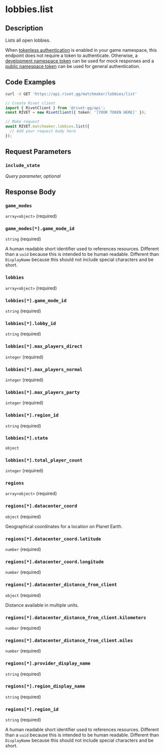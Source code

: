 
# lobbies.list

## Description

Lists all open lobbies.

When [tokenless authentication](/docs/general/concepts/tokenless-authentication/web) is enabled in
your game namespace, this endpoint does not require a token to authenticate. Otherwise, a
[development namespace token](/docs/general/concepts/token-types#namespace-development) can be used
for mock responses and a [public namespace token](/docs/general/concepts/token-types#namespace-public)
can be used for general authentication.

## Code Examples

<CodeGroup title='Request' tag='GET' label='https://api.rivet.gg/matchmaker/lobbies/list'>

```bash {{ "title": "cURL" }}
curl -X GET 'https://api.rivet.gg/matchmaker/lobbies/list'
```

```ts
// Create Rivet client
import { RivetClient } from '@rivet-gg/api';
const RIVET = new RivetClient({ token: '[YOUR TOKEN HERE]' });

// Make request
await RIVET.matchmaker.lobbies.list({
  // Add your request body here
});
```

</CodeGroup>

## Request Parameters

### `include_state`

_Query parameter, optional_

## Response Body

### `game_modes`

`array<object>` (required)

### `game_modes[*].game_mode_id`

`string` (required)

A human readable short identifier used to references resources. Different than a `uuid` because this is intended to be human readable. Different than `DisplayName` because this should not include special characters and be short.

### `lobbies`

`array<object>` (required)

### `lobbies[*].game_mode_id`

`string` (required)

### `lobbies[*].lobby_id`

`string` (required)

### `lobbies[*].max_players_direct`

`integer` (required)

### `lobbies[*].max_players_normal`

`integer` (required)

### `lobbies[*].max_players_party`

`integer` (required)

### `lobbies[*].region_id`

`string` (required)

### `lobbies[*].state`

`object`

### `lobbies[*].total_player_count`

`integer` (required)

### `regions`

`array<object>` (required)

### `regions[*].datacenter_coord`

`object` (required)

Geographical coordinates for a location on Planet Earth.

### `regions[*].datacenter_coord.latitude`

`number` (required)

### `regions[*].datacenter_coord.longitude`

`number` (required)

### `regions[*].datacenter_distance_from_client`

`object` (required)

Distance available in multiple units.

### `regions[*].datacenter_distance_from_client.kilometers`

`number` (required)

### `regions[*].datacenter_distance_from_client.miles`

`number` (required)

### `regions[*].provider_display_name`

`string` (required)

### `regions[*].region_display_name`

`string` (required)

### `regions[*].region_id`

`string` (required)

A human readable short identifier used to references resources. Different than a `uuid` because this is intended to be human readable. Different than `DisplayName` because this should not include special characters and be short.
